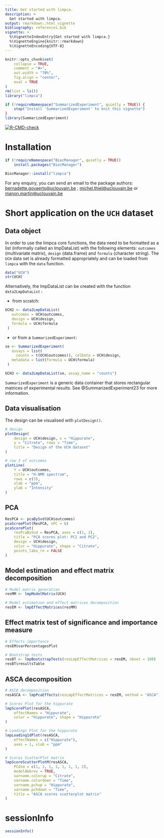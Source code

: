```yaml
---
title: Get started with limpca.
description: >
  Get started with limpca.
output: rmarkdown::html_vignette
bibliography: references.bib  
vignette: >
  %\VignetteIndexEntry{Get started with limpca.}
  %\VignetteEngine{knitr::rmarkdown}
  %\VignetteEncoding{UTF-8}
---
```


```r
knitr::opts_chunk$set(
    collapse = TRUE,
    comment = "#>",
    out.width = "70%",
    fig.align = "center",
    eval = TRUE
)
rm(list = ls())
library("limpca")

if (!requireNamespace("SummarizedExperiment", quietly = TRUE)) {
    stop("Install 'SummarizedExperiment' to knit this vignette")
}
library(SummarizedExperiment)
```  


<!-- badges: start -->
[![R-CMD-check](https://github.com/ManonMartin/limpca/actions/workflows/check-standard.yaml/badge.svg)](https://github.com/ManonMartin/limpca/actions/workflows/check-standard.yaml)
<!-- badges: end -->

# Installation

```r
if (!requireNamespace("BiocManager", quietly = TRUE))
    install.packages("BiocManager")

BiocManager::install("limpca")
```

<!-- Note that if you would like to build the vignettes, you have to install `BiocStyle` (from [Bioconductor](https://www.bioconductor.org/)) and `rmarkdown` packages before installing `limpca` with the following command: `remotes::install_github("ManonMartin/limpca", dependencies = TRUE, build_vignettes = TRUE)`. -->

For any enquiry, you can send an email to the package authors: [bernadette.govaerts@uclouvain.be](mailto:bernadette.govaerts@uclouvain.be) ; [michel.thiel@uclouvain.be](mailto:michel.thiel@uclouvain.be) or [manon.martin@uclouvain.be](mailto:manon.martin@uclouvain.be)

# Short application on the `UCH` dataset

## Data object

In order to use the limpca core functions, the data need to be formatted as a list (informally called an lmpDataList) with the following elements: `outcomes` (multivariate matrix), `design` (data.frame) and `formula` (character string). 
The `UCH` data set is already formatted appropriately and can be loaded from `limpca` with the `data` function.

```r
data("UCH")
str(UCH)
```



Alternatively, the lmpDataList can be created with the function `data2LmpDataList` :

- from scratch:

```r
UCH2 <- data2LmpDataList(
   outcomes = UCH$outcomes,
   design = UCH$design, 
   formula = UCH$formula
 )
```

- or from a `SummarizedExperiment`:

```r
se <- SummarizedExperiment(
   assays = list(
     counts = t(UCH$outcomes)), colData = UCH$design,
   metadata = list(formula = UCH$formula)
 )

UCH3 <- data2LmpDataList(se, assay_name = "counts")
```

`SummarizedExperiment` is a generic data container that stores rectangular matrices of experimental results. See @SummarizedExperiment23 for more information.


## Data visualisation

The design can be visualised with `plotDesign()`.

```r
# design
plotDesign(
    design = UCH$design, x = "Hippurate",
    y = "Citrate", rows = "Time",
    title = "Design of the UCH dataset"
)

# row 3 of outcomes
plotLine(
    Y = UCH$outcomes,
    title = "H-NMR spectrum",
    rows = c(3),
    xlab = "ppm",
    ylab = "Intensity"
)
```

## PCA

```r
ResPCA <- pcaBySvd(UCH$outcomes)
pcaScreePlot(ResPCA, nPC = 6)
pcaScorePlot(
    resPcaBySvd = ResPCA, axes = c(1, 2),
    title = "PCA scores plot: PC1 and PC2",
    design = UCH$design,
    color = "Hippurate", shape = "Citrate",
    points_labs_rn = FALSE
)
```

## Model estimation and effect matrix decomposition

```r
# Model matrix generation
resMM <- lmpModelMatrix(UCH)

# Model estimation and effect matrices decomposition
resEM <- lmpEffectMatrices(resMM)
```

## Effect matrix test of significance and importance measure

```r
# Effects importance
resEM$varPercentagesPlot

# Bootstrap tests
resBT <- lmpBootstrapTests(resLmpEffectMatrices = resEM, nboot = 100)
resBT$resultsTable
```


## ASCA decomposition

```r
# ASCA decomposition
resASCA <- lmpPcaEffects(resLmpEffectMatrices = resEM, method = "ASCA")

# Scores Plot for the hippurate
lmpScorePlot(resASCA,
    effectNames = "Hippurate",
    color = "Hippurate", shape = "Hippurate"
)

# Loadings Plot for the hippurate
lmpLoading1dPlot(resASCA,
    effectNames = c("Hippurate"),
    axes = 1, xlab = "ppm"
)

# Scores ScatterPlot matrix
lmpScoreScatterPlotM(resASCA,
    PCdim = c(1, 1, 1, 1, 1, 1, 1, 2),
    modelAbbrev = TRUE,
    varname.colorup = "Citrate",
    varname.colordown = "Time",
    varname.pchup = "Hippurate",
    varname.pchdown = "Time",
    title = "ASCA scores scatterplot matrix"
)
```


# sessionInfo
```r
sessionInfo()
```

